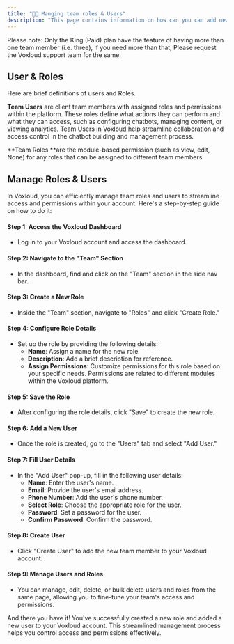 ```yaml
---
title: "👨‍💼 Manging team roles & Users"
description: "This page contains information on how can you can add new team members and you give them custom access permissions."
---
```


<Info>
  Please note: Only the King (Paid) plan have the feature of having more than one team member (i.e. three), if you need more than that, Please request the  Voxloud support team for the same.
</Info>

## **User & Roles**

Here are brief definitions of users and Roles.

**Team Users** are client team members with assigned roles and permissions within the platform. These roles define what actions they can perform and what they can access, such as configuring chatbots, managing content, or viewing analytics. Team Users in  Voxloud help streamline collaboration and access control in the chatbot building and management process.

\*\*Team Roles \*\*are the module-based permission (such as view, edit, None) for any roles that can be assigned to different team members.

## **Manage Roles & Users**

In  Voxloud, you can efficiently manage team roles and users to streamline access and permissions within your account. Here's a step-by-step guide on how to do it:

#### **Step 1: Access the  Voxloud Dashboard**

- Log in to your  Voxloud account and access the dashboard.

#### **Step 2: Navigate to the "Team" Section**

- In the dashboard, find and click on the "Team" section in the side nav bar.

#### **Step 3: Create a New Role**

- Inside the "Team" section, navigate to "Roles" and click "Create Role."

#### **Step 4: Configure Role Details**

- Set up the role by providing the following details:
  - **Name**: Assign a name for the new role.
  - **Description**: Add a brief description for reference.
  - **Assign Permissions**: Customize permissions for this role based on your specific needs. Permissions are related to different modules within the  Voxloud platform.

#### **Step 5: Save the Role**

- After configuring the role details, click "Save" to create the new role.

#### **Step 6: Add a New User**

- Once the role is created, go to the "Users" tab and select "Add User."

#### **Step 7: Fill User Details**

- In the "Add User" pop-up, fill in the following user details:
  - **Name**: Enter the user's name.
  - **Email**: Provide the user's email address.
  - **Phone Number**: Add the user's phone number.
  - **Select Role**: Choose the appropriate role for the user.
  - **Password**: Set a password for the user.
  - **Confirm Password**: Confirm the password.

#### **Step 8: Create User**

- Click "Create User" to add the new team member to your  Voxloud account.

#### **Step 9: Manage Users and Roles**

- You can manage, edit, delete, or bulk delete users and roles from the same page, allowing you to fine-tune your team's access and permissions.

And there you have it\! You've successfully created a new role and added a new user to your  Voxloud account. This streamlined management process helps you control access and permissions effectively.